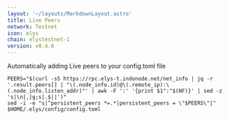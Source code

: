 ```yaml
---
layout: '~/layouts/MarkdownLayout.astro'
title: Live Peers
network: Testnet
icon: elys
chain: elystestnet-1
version: v0.4.0
---
```

Automatically adding Live peers to your config.toml file
```
PEERS="$(curl -sS https://rpc.elys-t.indonode.net/net_info | jq -r '.result.peers[] | "\(.node_info.id)@\(.remote_ip):\(.node_info.listen_addr)"' | awk -F ':' '{print $1":"$(NF)}' | sed -z 's|\n|,|g;s|.$||')"
sed -i -e "s|^persistent_peers *=.*|persistent_peers = \"$PEERS\"|" $HOME/.elys/config/config.toml
```